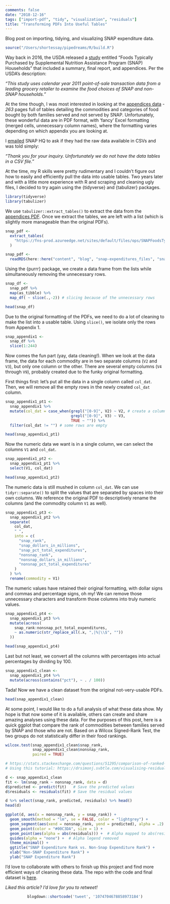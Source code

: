 ```yaml
---
comments: false
date: "2018-12-16"
tags: ["import-pdf", "tidy", "visualization", "residuals"]
title: "Transforming PDFs Into Useful Tables"
---
```


Blog post on importing, tidying, and visualizing SNAP expenditure data.

<!--more-->

```r
source("/Users/shortessay/pipedreams/R/build.R")

```

Way back in 2016, the USDA released a [study](https://www.fns.usda.gov/snap/foods-typically-purchased-supplemental-nutrition-assistance-program-snap-households) entitled "Foods Typically Purchased by Supplemental Nutrition Assistance Program (SNAP) Households" that included a summary, final report, and appendices. Per the USDA's description:

*"This study uses calendar year 2011 point-of-sale transaction data from a leading grocery retailer to examine the food choices of SNAP and non-SNAP households."*

At the time though, I was most interested in looking at the [appendices data](https://fns-prod.azureedge.net/sites/default/files/ops/SNAPFoodsTypicallyPurchased-Appendices.pdf) - _263_ pages full of tables detailing the commodities and categories of food bought by both families served and not served by SNAP. Unfortunately, these wonderful data are in PDF format, with 'fancy' Excel formatting (merged cells, unnecessary column names), where the formatting varies depending on which appendix you are looking at.

I [emailed](mailto:SNAPHQ-WEB@fns.usda.gov) SNAP HQ to ask if they had the raw data available in CSVs and was told simply:

*"Thank you for your inquiry. Unfortunately we do not have the data tables in a CSV file."*

At the time, my R skills were pretty rudimentary and I couldn't figure out how to easily and efficiently pull the data into usable tables. Two years later and with a little more experience with R and scraping and cleaning ugly files, I decided to try again using the {tidyverse} and {tabulizer} packages.

```r
library(tidyverse)
library(tabulizer)
```

We use `tabulizer::extract_tables()` to extract the data from the [appendices PDF](https://fns-prod.azureedge.net/sites/default/files/ops/SNAPFoodsTypicallyPurchased-Appendices.pdf). Once we extract the tables, we are left with a list (which is slightly more manageable than the original PDFs).

```r
snap_pdf <-
  extract_tables(
    "https://fns-prod.azureedge.net/sites/default/files/ops/SNAPFoodsTypicallyPurchased-Appendices.pdf"
  )
```

```r
snap_pdf <-
  readRDS(here::here("content", "blog", "snap-expenditures_files", "snap_pdf.Rds"))
```

Using the {purrr} package, we create a data frame from the lists while simultaneously removing the unnecessary rows.

```r
snap_df <-
  snap_pdf %>%
  map(as_tibble) %>%
  map_df( ~ slice(.,-2)) # slicing because of the unnecessary rows

head(snap_df)
```

Due to the original formatting of the PDFs, we need to do a lot of cleaning to make the list into a usable table. Using `slice()`, we isolate only the rows from Appendix 1.

```r
snap_appendix1 <-
  snap_df %>%
  slice(1:244)
```

Now comes the fun part (yay, data cleaning!). When we look at the data frame, the data for each commodity are in two separate columns (`V2` and `V3`), but only one column or the other. There are several empty columns (`V4` through `V9`), probably created due to the funky original formatting.

First things first: let's put all the data in a single column called `col_dat`. Then, we will remove all the empty rows in the newly created `col_dat` column.

```r
snap_appendix1_pt1 <-
  snap_appendix1 %>%
  mutate(col_dat = case_when(grepl("[0-9]", V2) ~ V2, # create a column that contains all the data
                             grepl("[0-9]", V3) ~ V3,
                             TRUE ~ "")) %>%
  filter(col_dat != "") # some rows are empty

head(snap_appendix1_pt1)
```

Now the numeric data we want is in a single column, we can select the columns `V1` and `col_dat`.

```r
snap_appendix1_pt2 <-
  snap_appendix1_pt1 %>%
  select(V1, col_dat)

head(snap_appendix1_pt2)
```

The numeric data is still mushed in column `col_dat`. We can use `tidyr::separate()` to split the values that are separated by spaces into their own columns. We reference the original PDF to descriptively rename the columns (and the commodity column `V1` as well).

```r
snap_appendix1_pt3 <-
  snap_appendix1_pt2 %>%
  separate(
    col_dat,
    " ",
    into = c(
      "snap_rank",
      "snap_dollars_in_millions",
      "snap_pct_total_expenditures",
      "nonsnap_rank",
      "nonsnap_dollars_in_millions",
      "nonsnap_pct_total_expenditures"
    )
  ) %>%
  rename(commodity = V1)
```

The numeric values have retained their original formatting, with dollar signs and commas and percentage signs, oh my! We can remove those unnecessary characters and transform those columns into truly numeric values.

```r
snap_appendix1_pt4 <-
  snap_appendix1_pt3 %>%
  mutate(across(
    snap_rank:nonsnap_pct_total_expenditures,
    ~ as.numeric(str_replace_all(.x, ",|%|\\$", ""))
  ))

head(snap_appendix1_pt4)
```

Last but not least, we convert all the columns with percentages into actual percentages by dividing by 100.

```r
snap_appendix1_clean <-
  snap_appendix1_pt4 %>%
  mutate(across(contains("pct"), ~ . / 100))
```

Tada! Now we have a clean dataset from the original not-very-usable PDFs.

```r
head(snap_appendix1_clean)
```

At some point, I would like to do a full analysis of what these data show. My hope is that now some of it is available, others can create and share amazing analyses using these data. For the purposes of this post, here is a quick ggplot that compare the rank of commodities between families served by SNAP and those who are not. Based on a Wilcox Signed-Rank Test, the two groups do not statistically differ in their food rankings.

```r
wilcox.test(snap_appendix1_clean$snap_rank,
            snap_appendix1_clean$nonsnap_rank,
            paired = TRUE)
```

```r
# https://stats.stackexchange.com/questions/51295/comparison-of-ranked-lists
# Using this tutorial: https://drsimonj.svbtle.com/visualising-residuals

d <- snap_appendix1_clean
fit <- lm(snap_rank ~ nonsnap_rank, data = d)
d$predicted <- predict(fit)   # Save the predicted values
d$residuals <- residuals(fit) # Save the residual values

d %>% select(snap_rank, predicted, residuals) %>% head()
head(d)

ggplot(d, aes(x = nonsnap_rank, y = snap_rank)) +
  geom_smooth(method = "lm", se = FALSE, color = "lightgrey") +
  geom_segment(aes(xend = nonsnap_rank, yend = predicted), alpha = .2) +
  geom_point(color = "#00C3DA", size = 1) +
  geom_point(aes(alpha = abs(residuals))) +  # Alpha mapped to abs(residuals)
  guides(alpha = "none") +  # Alpha legend removed
  theme_minimal() +
  ggtitle("SNAP Expenditure Rank vs. Non-Snap Expenditure Rank") +
  xlab("Non-SNAP Expenditure Rank") +
  ylab("SNAP Expenditure Rank")
```

I'd love to collaborate with others to finish up this project and find more efficient ways of cleaning these data. The repo with the code and final dataset is [here](https://github.com/ivelasq/snap).

*Liked this article? I'd love for you to retweet!*

<center>
```r
blogdown::shortcode('tweet', '1074704678858973184')
```
</center>